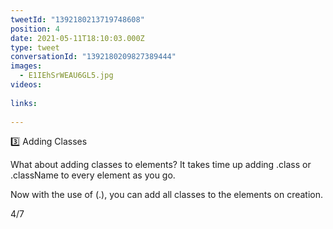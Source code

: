 ```yaml
---
tweetId: "1392180213719748608"
position: 4
date: 2021-05-11T18:10:03.000Z
type: tweet
conversationId: "1392180209827389444"
images:
  - E1IEhSrWEAU6GL5.jpg
videos:
  
links:
  
---
```

3️⃣ Adding Classes

What about adding classes to elements? It takes time up adding .class or .className to every element as you go.

Now with the use of (.), you can add all classes to the elements on creation.

4/7 
